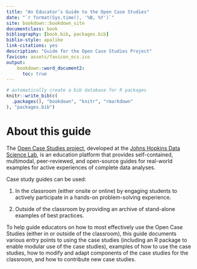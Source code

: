```yaml
---
title: "An Educator’s Guide to the Open Case Studies"
date: "`r format(Sys.time(), '%B, %Y')`"
site: bookdown::bookdown_site
documentclass: book
bibliography: [book.bib, packages.bib]
biblio-style: apalike
link-citations: yes
description: "Guide for the Open Case Studies Project"
favicon: assets/favicon_ocs.ico
output:
    bookdown::word_document2:
      toc: true
---
```


```r
# automatically create a bib database for R packages
knitr::write_bib(c(
  .packages(), "bookdown", "knitr", "rmarkdown"
), "packages.bib")
```

# About this guide {-}

The [Open Case Studies project](https://www.opencasestudies.org), developed at the [Johns Hopkins Data Science Lab](https://jhudatascience.org/), is an education platform that provides self-contained, multimodal, peer-reviewed, and open-source guides for real-world examples for active experiences of complete data analyses. 

Case study guides can be used:

1) In the classroom (either onsite or online) by engaging students to actively participate in a hands-on problem-solving experience.

2) Outside of the classroom by providing an archive of stand-alone examples of best practices. 

To help guide educators on how to most effectively use the Open Case Studies (either in or outside of the classroom), this guide documents various entry points to using the case studies (including an R package to enable modular use of the case studies), examples of how to use the case studies, how to modify and adapt components of the case studies for the classroom, and how to contribute new case studies. 
